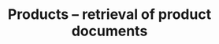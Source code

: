 ---
title: 'Products – retrieval of product documents'
openapi: 'GET /datasnap/rest/artikli/dokumenti/{file_uid}'
---